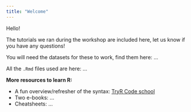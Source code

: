 ```yaml
---
title: "Welcome"
---
```


Hello! 

The tutorials we ran during the workshop are included here, let us know if you have any questions!

You will need the datasets for these to work, find them here: ... 

All the `.Rmd` files used are here: ... 

**More resources to learn R:**

- A fun overview/refresher of the syntax: [TryR Code school](tryr.codeschool.com/)
- Two e-books: ... 
- Cheatsheets: ... 

